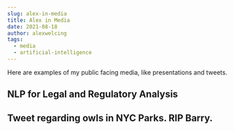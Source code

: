 ```yaml
---
slug: alex-in-media
title: Alex in Media
date: 2021-08-18
author: alexwelcing
tags:
  - media
  - artificial-intelligence
---
```

Here are examples of my public facing media, like presentations and tweets.

## NLP for Legal and Regulatory Analysis

<p>
  <YouTube videoId={"Z_w2EEPDXt8"} containerClassName={"youtube-container"} />
</p>

## Tweet regarding owls in NYC Parks. RIP Barry.

<p>
  <TwitterTweetEmbed tweetId={"1329524392469143552"} />
</p>